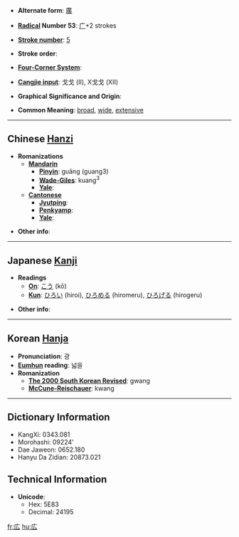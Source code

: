 * '''Alternate form''': [[廣]]

* '''[[Wiktionary:Chinese radical index| Radical]] Number 53''': [[Wiktionary:Chinese radical index 广|广]]+2 strokes

* '''[[Wiktionary:Chinese total strokes index|Stroke number]]''': [[Wiktionary:Chinese total strokes index 5|5]]

* '''Stroke order''': 

* '''[[Wiktionary:Chinese four corner index|Four-Corner System]]''': 

* '''[[Wiktionary:Chinese Cangjie index|Cangjie input]]''': 戈戈 (II), X戈戈 (XII)

* '''Graphical Significance and Origin''': 

* '''Common Meaning''': [[broad]], [[wide]], [[extensive]]

----

== Chinese [[Hanzi]] ==

* '''Romanizations'''
** '''[[Mandarin]]'''
*** '''[[Pinyin]]''': guǎng (guang3)
*** '''[[Wade-Giles]]''': kuang<sup>3</sup>
*** '''[[Yale]]''': 
** '''[[Cantonese]]'''
*** '''[[Jyutping]]''':
*** '''[[Penkyamp]]''': 
*** '''[[Yale]]''': 

* '''Other info''': 

----

== Japanese [[Kanji]] ==

* '''Readings'''
** '''[[On]]''': [[こう]] (kō)
** '''[[Kun]]''': [[ひろい]] (hiroi), [[ひろめる]] (hiromeru), [[ひろげる]] (hirogeru)

* '''Other info''':  

----

== Korean [[Hanja]] ==

* '''Pronunciation''': 광
* '''[[Eumhun]] reading''': 넓을
* '''Romanization'''
** '''[[The 2000 South Korean Revised Romanization|The 2000 South Korean Revised]]''': gwang
** '''[[McCune-Reischauer]]''': kwang

----

== Dictionary Information ==

* KangXi: 0343.081
* Morohashi: 09224'
* Dae Jaweon: 0652.180
* Hanyu Da Zidian: 20873.021

== Technical Information ==

* '''Unicode''':
** Hex: 5E83
** Decimal: 24195

[[fr:広]]
[[hu:広]]